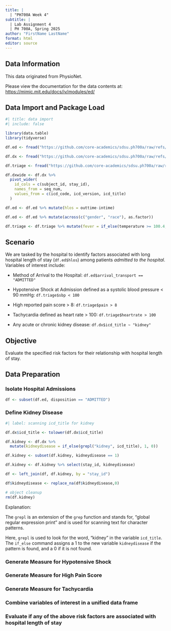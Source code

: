 ```yaml
---
title: |
  | "PH700A Week 4"
subtitle: |
  | Lab Assignment 4
  | PH 700A, Spring 2025
author: "FirstName LastName"
format: html
editor: source
---
```


## Data Information

This data originated from PhysioNet.

Please view the documentation for the data contents at: <https://mimic.mit.edu/docs/iv/modules/ed/>

## Data Import and Package Load
```r
#| title: data import
#| include: false

library(data.table)
library(tidyverse)

df.ed <- fread("https://github.com/core-academics/sdsu.ph700a/raw/refs/heads/main/data/mimic4ed/edstays.csv.gz")

df.dx <- fread("https://github.com/core-academics/sdsu.ph700a/raw/refs/heads/main/data/mimic4ed/diagnosis.csv.gz")

df.triage <- fread("https://github.com/core-academics/sdsu.ph700a/raw/refs/heads/main/data/mimic4ed/triage.csv.gz")

df.dxwide <- df.dx %>% 
  pivot_wider(
    id_cols = c(subject_id, stay_id),
    names_from = seq_num,
    values_from = c(icd_code, icd_version, icd_title)
  )

df.ed <- df.ed %>% mutate(hlos = outtime-intime)

df.ed <- df.ed %>% mutate(across(c("gender", "race"), as.factor))

df.triage <- df.triage %>% mutate(fever = if_else(temperature >= 100.4, 1, 0))
```

## Scenario

We are tasked by the hospital to identify factors associated with long hospital length of stay (`df.ed$hlos`) among patients _admitted to the hospital_. Variables of interest include:

-   Method of Arrival to the Hospital: `df.ed$arrival_transport == "ADMITTED"`

-   Hypotensive Shock at Admission defined as a systolic blood pressure < 90 mmHg: `df.triage$sbp < 100`

-   High reported pain score > 8: `df.triage$pain > 8`

-   Tachycardia defined as heart rate > 100: `df.triage$heartrate > 100`

-   Any acute or chronic kidney disease: `df.dx$icd_title ~ "kidney"`

## Objective

Evaluate the specified risk factors for their relationship with hospital length of stay.

## Data Preparation

### Isolate Hospital Admissions

```r
df <- subset(df.ed, disposition == "ADMITTED")
```

### Define Kidney Disease
```r
#| label: scanning icd_title for kidney

df.dx$icd_title <- tolower(df.dx$icd_title)

df.kidney <- df.dx %>%
  mutate(kidneydisease = if_else(grepl("kidney", icd_title), 1, 0))

df.kidney <- subset(df.kidney, kidneydisease == 1)

df.kidney <- df.kidney %>% select(stay_id, kidneydisease)

df <- left_join(df, df.kidney, by = "stay_id")

df$kidneydisease <- replace_na(df$kidneydisease,0)

# object cleanup
rm(df.kidney)
```

Explanation:

The `grepl` is an extension of the `grep` function and stands for, "global regular expression print" and is used for scanning text for character patterns.

Here, `grepl` is used to look for the word, "kidney" in the variable `icd_title`. The `if_else` command assigns a 1 to the new variable `kidneydisease` if the pattern is found, and a 0 if it is not found.

### Generate Measure for Hypotensive Shock

### Generate Measure for High Pain Score

### Generate Measure for Tachycardia

### Combine variables of interest in a unified data frame

### Evaluate if any of the above risk factors are associated with hospital length of stay

